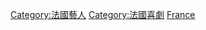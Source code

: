 {{Commonscat|Comedians from France}}

[[Category:法國藝人|Category:法國藝人]]
[[Category:法國喜劇|Category:法國喜劇]]
[[Category:各国喜剧演员|France]]